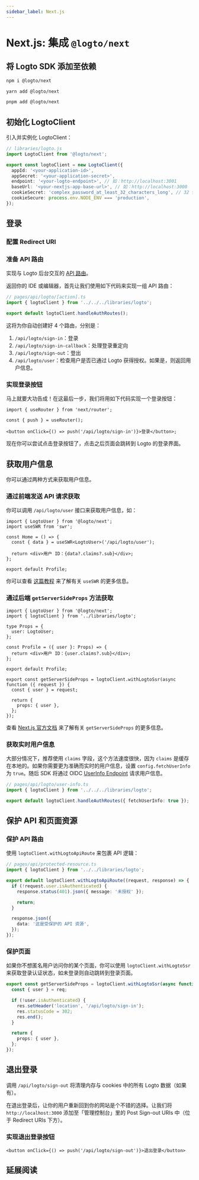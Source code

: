 ```yaml
---
sidebar_label: Next.js
---
```




# Next.js: 集成 `@logto/next`

<AppNote type="传统 web" />

## 将 Logto SDK 添加至依赖

<Tabs>

  <TabItem value="npm" label="npm">

```bash
npm i @logto/next
```

  </TabItem>
  <TabItem value="yarn" label="Yarn">

```bash
yarn add @logto/next
```

  </TabItem>
  <TabItem value="pnpm" label="pnpm">

```bash
pnpm add @logto/next
```

  </TabItem>

</Tabs>

## 初始化 LogtoClient

<AssumingUrl />

<GetAppSecret />

引入并实例化 LogtoClient：

```ts
// libraries/logto.js
import LogtoClient from '@logto/next';

export const logtoClient = new LogtoClient({
  appId: '<your-application-id>',
  appSecret: '<your-application-secret>',
  endpoint: '<your-logto-endpoint>', // 如：http://localhost:3001
  baseUrl: '<your-nextjs-app-base-url>', // 如：http://localhost:3000
  cookieSecret: 'complex_password_at_least_32_characters_long', // 32 位字符的密钥
  cookieSecure: process.env.NODE_ENV === 'production',
});
```

## 登录

<SignInFlowSummary />

### 配置 Redirect URI

<ConfigureRedirectUri
  figureSrc={redirectUriFigure}
  redirectUri="http://localhost:3000/api/logto/sign-in-callback"
/>

### 准备 API 路由

实现与 Logto 后台交互的 [API 路由](https://nextjs.org/docs/api-routes/introduction)。

返回你的 IDE 或编辑器，首先让我们使用如下代码来实现一组 API 路由：

```ts
// pages/api/logto/[action].ts
import { logtoClient } from '../../../libraries/logto';

export default logtoClient.handleAuthRoutes();
```

这将为你自动创建好 4 个路由，分别是：

1. `/api/logto/sign-in`：登录
2. `/api/logto/sign-in-callback`：处理登录重定向
3. `/api/logto/sign-out`：登出
4. `/api/logto/user`：检查用户是否已通过 Logto 获得授权。如果是，则返回用户信息。

### 实现登录按钮

马上就要大功告成！在这最后一步，我们将用如下代码实现一个登录按钮：

```tsx
import { useRouter } from 'next/router';

const { push } = useRouter();

<button onClick={() => push('/api/logto/sign-in')}>登录</button>;
```

现在你可以尝试点击登录按钮了，点击之后页面会跳转到 Logto 的登录界面。

## 获取用户信息

你可以通过两种方式来获取用户信息。

### 通过前端发送 API 请求获取

你可以调用 `/api/logto/user` 接口来获取用户信息，如：

```tsx
import { LogtoUser } from '@logto/next';
import useSWR from 'swr';

const Home = () => {
  const { data } = useSWR<LogtoUser>('/api/logto/user');

  return <div>用户 ID：{data?.claims?.sub}</div>;
};

export default Profile;
```

你可以查看 [这篇教程](https://swr.vercel.app/docs/getting-started) 来了解有关 `useSWR` 的更多信息。

### 通过后端 `getServerSideProps` 方法获取

```tsx
import { LogtoUser } from '@logto/next';
import { logtoClient } from '../libraries/logto';

type Props = {
  user: LogtoUser;
};

const Profile = ({ user }: Props) => {
  return <div>用户 ID：{user.claims?.sub}</div>;
};

export default Profile;

export const getServerSideProps = logtoClient.withLogtoSsr(async function ({ request }) {
  const { user } = request;

  return {
    props: { user },
  };
});
```

查看 [Next.js 官方文档](https://nextjs.org/docs/basic-features/data-fetching/get-server-side-props) 来了解有关 `getServerSideProps` 的更多信息。

### 获取实时用户信息

大部分情况下，推荐使用 `claims` 字段，这个方法速度很快，因为 `claims` 是缓存在本地的。如果你需要更为准确而实时的用户信息，设置 `config.fetchUserInfo` 为 `true`。随后 SDK 将通过 OIDC [UserInfo Endpoint](https://openid.net/specs/openid-connect-core-1_0.html#UserInfo) 请求用户信息。

```ts
// pages/api/logto/user-info.ts
import { logtoClient } from '../../../libraries/logto';

export default logtoClient.handleAuthRoutes({ fetchUserInfo: true });
```

## 保护 API 和页面资源

### 保护 API 路由

使用 `logtoClient.withLogtoApiRoute` 来包裹 API 逻辑：

```ts
// pages/api/protected-resource.ts
import { logtoClient } from '../../libraries/logto';

export default logtoClient.withLogtoApiRoute((request, response) => {
  if (!request.user.isAuthenticated) {
    response.status(401).json({ message: '未授权' });

    return;
  }

  response.json({
    data: '这是受保护的 API 资源',
  });
});
```

### 保护页面

如果你不想匿名用户访问你的某个页面，你可以使用 `logtoClient.withLogtoSsr` 来获取登录认证状态，如未登录则自动跳转到登录页面。

```ts
export const getServerSideProps = logtoClient.withLogtoSsr(async function ({ req, res }) {
  const { user } = req;

  if (!user.isAuthenticated) {
    res.setHeader('location', '/api/logto/sign-in');
    res.statusCode = 302;
    res.end();
  }

  return {
    props: { user },
  };
});
```

## 退出登录

调用 `/api/logto/sign-out` 将清理内存与 cookies 中的所有 Logto 数据（如果有）。

在退出登录后，让你的用户重新回到你的网站是个不错的选择。让我们将 `http://localhost:3000` 添加至「管理控制台」里的 Post Sign-out URIs 中（位于 Redirect URIs 下方）。

### 实现退出登录按钮

```tsx
<button onClick={() => push('/api/logto/sign-out')}>退出登录</button>
```

## 延展阅读

<FurtherReadings />
